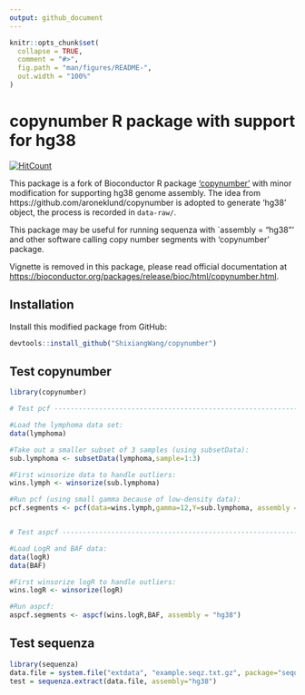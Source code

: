 ```yaml
---
output: github_document
---
```


<!-- README.md is generated from README.Rmd. Please edit that file -->

```r
knitr::opts_chunk$set(
  collapse = TRUE,
  comment = "#>",
  fig.path = "man/figures/README-",
  out.width = "100%"
)
```

# copynumber R package with support for hg38

<!-- badges: start -->
[![HitCount](http://hits.dwyl.io/ShixiangWang/copynumber.svg)](http://hits.dwyl.io/ShixiangWang/copynumber)
<!-- badges: end -->

This package is a fork of Bioconductor R package ['copynumber'](https://bioconductor.org/packages/release/bioc/html/copynumber.html) with minor modification for supporting hg38 genome
assembly. The idea from https://github.com/aroneklund/copynumber is adopted to generate 'hg38' object, the process
is recorded in `data-raw/`.

This package may be useful for running sequenza with `assembly = "hg38"' and other software calling
copy number segments with 'copynumber' package.

Vignette is removed in this package, please read official documentation at <https://bioconductor.org/packages/release/bioc/html/copynumber.html>.

## Installation

Install this modified package from GitHub:

``` r
devtools::install_github("ShixiangWang/copynumber")
```

## Test copynumber

```r
library(copynumber)

# Test pcf ----------------------------------------------------------------

#Load the lymphoma data set:
data(lymphoma)

#Take out a smaller subset of 3 samples (using subsetData):
sub.lymphoma <- subsetData(lymphoma,sample=1:3)

#First winsorize data to handle outliers:
wins.lymph <- winsorize(sub.lymphoma)

#Run pcf (using small gamma because of low-density data):
pcf.segments <- pcf(data=wins.lymph,gamma=12,Y=sub.lymphoma, assembly = "hg38")


# Test aspcf --------------------------------------------------------------

#Load LogR and BAF data:
data(logR)
data(BAF)

#First winsorize logR to handle outliers:
wins.logR <- winsorize(logR)

#Run aspcf:
aspcf.segments <- aspcf(wins.logR,BAF, assembly = "hg38")
```

## Test sequenza

```r
library(sequenza)
data.file = system.file("extdata", "example.seqz.txt.gz", package="sequenza", mustWork = TRUE)
test = sequenza.extract(data.file, assembly="hg38")
```

